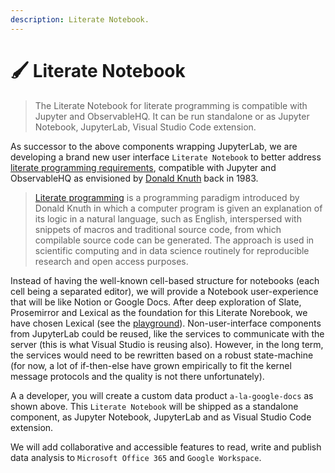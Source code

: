 ```yaml
---
description: Literate Notebook.
---
```



# 🖌️ Literate Notebook

> The Literate Notebook for literate programming is compatible with Jupyter and ObservableHQ. It can be run standalone or as Jupyter Notebook, JupyterLab, Visual Studio Code extension.

As successor to the above components wrapping JupyterLab, we are developing a brand new user interface `Literate Notebook` to better address [literate programming requirements](https://en.wikipedia.org/wiki/Literate_programming), compatible with Jupyter and ObservableHQ as envisioned by [Donald Knuth](https://en.wikipedia.org/wiki/Donald_Knuth) back in 1983.

> [Literate programming](https://en.wikipedia.org/wiki/Literate_programming) is a programming paradigm introduced by Donald Knuth in which a computer program is given an explanation of its logic in a natural language, such as English, interspersed with snippets of macros and traditional source code, from which compilable source code can be generated. The approach is used in scientific computing and in data science routinely for reproducible research and open access purposes.

Instead of having the well-known cell-based structure for notebooks (each cell being a separated editor), we will provide a Notebook user-experience that will be like Notion or Google Docs. After deep exploration of Slate, Prosemirror and Lexical as the foundation for this Literate Norebook, we have chosen Lexical (see the [playground](https://playground.lexical.dev)). Non-user-interface components from JupyterLab could be reused, like the services to communicate with the server (this is what Visual Studio is reusing also). However, in the long term, the services would need to be rewritten based on a robust state-machine (for now, a lot of if-then-else have grown empirically to fit the kernel message protocols and the quality is not there unfortunately).

A a developer, you will create a custom data product `a-la-google-docs` as shown above. This `Literate Notebook` will be shipped as a standalone component, as Jupyter Notebook, JupyterLab and as Visual Studio Code extension.

<ModalImage
  small="https://datalayer-jupyter-examples.s3.amazonaws.com/jupyter-react-slate.gif"
  large="https://datalayer-jupyter-examples.s3.amazonaws.com/jupyter-react-slate.gif"
  alt="Jupyter UI Slate"
/>

We will add collaborative and accessible features to read, write and publish data analysis to `Microsoft Office 365` and `Google Workspace`.
